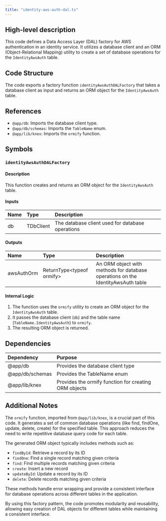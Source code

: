 ```yaml
---
title: "identity-aws-auth-dal.ts"
---
```


## High-level description
This code defines a Data Access Layer (DAL) factory for AWS authentication in an identity service. It utilizes a database client and an ORM (Object-Relational Mapping) utility to create a set of database operations for the `IdentityAwsAuth` table.

## Code Structure
The code exports a factory function `identityAwsAuthDALFactory` that takes a database client as input and returns an ORM object for the `IdentityAwsAuth` table.

## References
- `@app/db`: Imports the database client type.
- `@app/db/schemas`: Imports the `TableName` enum.
- `@app/lib/knex`: Imports the `ormify` function.

## Symbols

### `identityAwsAuthDALFactory`
#### Description
This function creates and returns an ORM object for the `IdentityAwsAuth` table.

#### Inputs
| Name | Type | Description |
|:-----|:-----|:------------|
| db | TDbClient | The database client used for database operations |

#### Outputs
| Name | Type | Description |
|:-----|:-----|:------------|
| awsAuthOrm | ReturnType&lt;typeof ormify&gt; | An ORM object with methods for database operations on the IdentityAwsAuth table |

#### Internal Logic
1. The function uses the `ormify` utility to create an ORM object for the `IdentityAwsAuth` table.
2. It passes the database client (`db`) and the table name (`TableName.IdentityAwsAuth`) to `ormify`.
3. The resulting ORM object is returned.

## Dependencies
| Dependency | Purpose |
|:-----------|:--------|
| @app/db | Provides the database client type |
| @app/db/schemas | Provides the TableName enum |
| @app/lib/knex | Provides the ormify function for creating ORM objects |

## Additional Notes

The `ormify` function, imported from `@app/lib/knex`, is a crucial part of this code. It generates a set of common database operations (like find, findOne, update, delete, create) for the specified table. This approach reduces the need to write repetitive database query code for each table.

The generated ORM object typically includes methods such as:
- `findById`: Retrieve a record by its ID
- `findOne`: Find a single record matching given criteria
- `find`: Find multiple records matching given criteria
- `create`: Insert a new record
- `updateById`: Update a record by its ID
- `delete`: Delete records matching given criteria

These methods handle error wrapping and provide a consistent interface for database operations across different tables in the application.

By using this factory pattern, the code promotes modularity and reusability, allowing easy creation of DAL objects for different tables while maintaining a consistent interface.